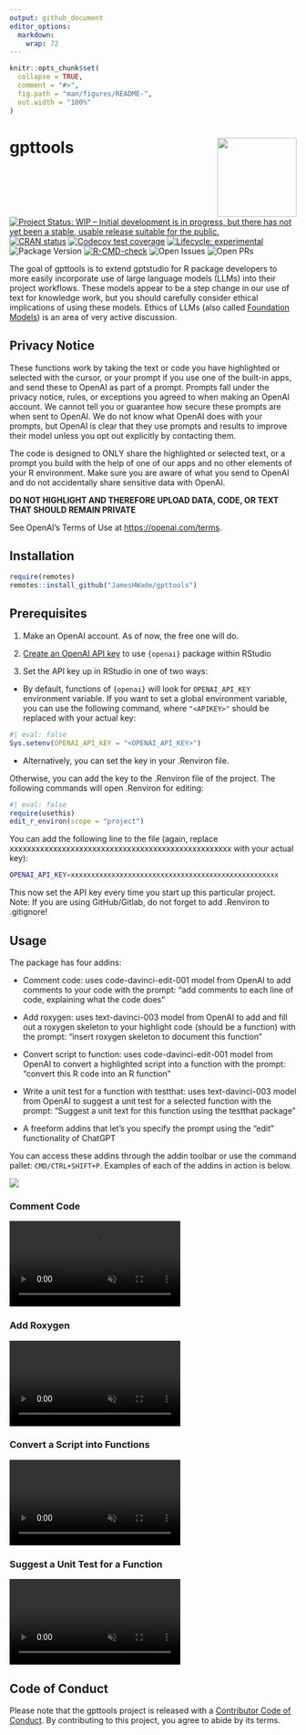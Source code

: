 ```yaml
---
output: github_document
editor_options: 
  markdown: 
    wrap: 72
---
```


<!-- README.md is generated from README.Rmd. Please edit that file -->

```r
knitr::opts_chunk$set(
  collapse = TRUE,
  comment = "#>",
  fig.path = "man/figures/README-",
  out.width = "100%"
)
```

# gpttools <a href="https://jameshwade.github.io/gpttools/"><img src="man/figures/logo.png" align="right" height="139"/></a>

<!-- badges: start -->
[![Project Status: WIP – Initial development is in progress, but there has not yet been a stable, usable release suitable for the public.](https://www.repostatus.org/badges/latest/wip.svg)](https://www.repostatus.org/#wip)
[![CRAN
status](https://www.r-pkg.org/badges/version/gpttools)](https://CRAN.R-project.org/package=gpttools)
[![Codecov test
coverage](https://codecov.io/gh/JamesHWade/gpttools/branch/main/graph/badge.svg)](https://app.codecov.io/gh/JamesHWade/gpttools?branch=main)
[![Lifecycle:
experimental](https://img.shields.io/badge/lifecycle-experimental-orange.svg)](https://lifecycle.r-lib.org/articles/stages.html#experimental)
![Package Version](https://img.shields.io/github/r-package/v/jameshwade/gpttools)
[![R-CMD-check](https://github.com/JamesHWade/gpttools/actions/workflows/R-CMD-check.yaml/badge.svg)](https://github.com/JamesHWade/gpttools/actions/workflows/R-CMD-check.yaml)
![Open Issues](https://img.shields.io/github/issues/jameshwade/gpttools)
![Open PRs](https://img.shields.io/github/issues-pr/jameshwade/gpttools)
<!-- badges: end -->

The goal of gpttools is to extend gptstudio for R package developers to
more easily incorporate use of large language models (LLMs) into their
project workflows. These models appear to be a step change in our use of
text for knowledge work, but you should carefully consider ethical
implications of using these models. Ethics of LLMs (also called
[Foundation Models](https://arxiv.org/abs/2108.07258)) is an area of
very active discussion.

## Privacy Notice

These functions work by taking the text or code you have highlighted or selected with the
cursor, or your prompt if you use one of the built-in apps, and send these to OpenAI as part
of a prompt. Prompts fall under the privacy notice, rules, or exceptions you agreed to when
making an OpenAI account. We cannot tell you or guarantee how secure these prompts are when
sent to OpenAI. We do not know what OpenAI does with your prompts, but OpenAI is clear that
they use prompts and results to improve their model unless you opt out explicitly by
contacting them.

The code is designed to ONLY share the highlighted or selected text, or a prompt you build
with the help of one of our apps and no other elements of your R environment. Make sure you
are aware of what you send to OpenAI and do not accidentally share sensitive data with
OpenAI.

**DO NOT HIGHLIGHT AND THEREFORE UPLOAD DATA, CODE, OR TEXT THAT SHOULD REMAIN PRIVATE**

See OpenAI's Terms of Use at <https://openai.com/terms>.

## Installation

``` r
require(remotes)
remotes::install_github("JamesHWade/gpttools")
```

## Prerequisites

1.  Make an OpenAI account. As of now, the free one will do.

2.  [Create an OpenAI API key](https://beta.openai.com/account/api-keys)
    to use `{openai}` package within RStudio

3.  Set the API key up in RStudio in one of two ways:

-   By default, functions of `{openai}` will look for `OPENAI_API_KEY`
    environment variable. If you want to set a global environment
    variable, you can use the following command, where `"<APIKEY>"`
    should be replaced with your actual key:

```r
#| eval: false
Sys.setenv(OPENAI_API_KEY = "<OPENAI_API_KEY>")
```

-   Alternatively, you can set the key in your .Renviron file.

Otherwise, you can add the key to the .Renviron file of the project. The
following commands will open .Renviron for editing:

```r
#| eval: false
require(usethis)
edit_r_environ(scope = "project")
```

You can add the following line to the file (again, replace
xxxxxxxxxxxxxxxxxxxxxxxxxxxxxxxxxxxxxxxxxxxxxxxxxxx with your actual
key):

``` bash
OPENAI_API_KEY=xxxxxxxxxxxxxxxxxxxxxxxxxxxxxxxxxxxxxxxxxxxxxxxxxxx
```

This now set the API key every time you start up this particular
project. Note: If you are using GitHub/Gitlab, do not forget to add
.Renviron to .gitignore!

## Usage

The package has four addins:

-   Comment code: uses code-davinci-edit-001 model from OpenAI to add
    comments to your code with the prompt: "add comments to each line of
    code, explaining what the code does"

-   Add roxygen: uses text-davinci-003 model from OpenAI to add and fill
    out a roxygen skeleton to your highlight code (should be a function)
    with the prompt: "insert roxygen skeleton to document this function"

-   Convert script to function: uses code-davinci-edit-001 model from
    OpenAI to convert a highlighted script into a function with the
    prompt: "convert this R code into an R function"

-   Write a unit test for a function with testthat: uses
    text-davinci-003 model from OpenAI to suggest a unit test for a
    selected function with the prompt: "Suggest a unit text for this
    function using the testthat package"

-   A freeform addins that let's you specify the prompt using the "edit"
    functionality of ChatGPT

You can access these addins through the addin toolbar or use the command
pallet: `CMD/CTRL+SHIFT+P`. Examples of each of the addins in action is
below.

![](man/figures/image-1429395462.png)

### Comment Code

<video src="https://user-images.githubusercontent.com/6314313/209890944-3d6a00fa-2d8c-4df7-8a11-f5a5ec3a1391.mov" data-canonical-src="https://user-images.githubusercontent.com/6314313/209890944-3d6a00fa-2d8c-4df7-8a11-f5a5ec3a1391.mov" controls="controls" muted="muted" class="d-block rounded-bottom-2 width-fit" style="max-height:640px;">

</video>

### Add Roxygen

<video src="https://user-images.githubusercontent.com/6314313/209890939-ebd7afea-7d68-40b4-b482-b3fe51485ab1.mov" data-canonical-src="https://user-images.githubusercontent.com/6314313/209890939-ebd7afea-7d68-40b4-b482-b3fe51485ab1.mov" controls="controls" muted="muted" class="d-block rounded-bottom-2 width-fit" style="max-height:640px;">

</video>

### Convert a Script into Functions

<video src="https://user-images.githubusercontent.com/6314313/209890949-4da2bdd7-bcac-4769-9b11-7759b4abb760.mov" data-canonical-src="https://user-images.githubusercontent.com/6314313/209890949-4da2bdd7-bcac-4769-9b11-7759b4abb760.mov" controls="controls" muted="muted" class="d-block rounded-bottom-2 width-fit" style="max-height:640px;">

</video>

### Suggest a Unit Test for a Function

<video src="https://user-images.githubusercontent.com/6314313/209890959-fca623d9-5e8e-463c-ac64-80f3db9875d9.mov" data-canonical-src="https://user-images.githubusercontent.com/6314313/209890959-fca623d9-5e8e-463c-ac64-80f3db9875d9.mov" controls="controls" muted="muted" class="d-block rounded-bottom-2 width-fit" style="max-height:640px;">

</video>

## Code of Conduct

Please note that the gpttools project is released with a [Contributor
Code of
Conduct](https://jameshwade.github.io/gpttools/CODE_OF_CONDUCT.html). By
contributing to this project, you agree to abide by its terms.
